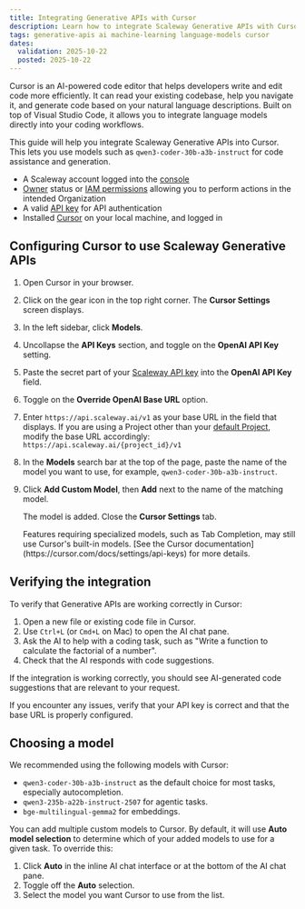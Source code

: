 ```yaml
---
title: Integrating Generative APIs with Cursor
description: Learn how to integrate Scaleway Generative APIs with Cursor AI code editor for enhanced coding assistance using models like qwen3-coder-30b-a3b-instruct. Includes visual configuration guide.
tags: generative-apis ai machine-learning language-models cursor
dates:
  validation: 2025-10-22
  posted: 2025-10-22
---
```



Cursor is an AI-powered code editor that helps developers write and edit code more efficiently. It can read your existing codebase, help you navigate it, and generate code based on your natural language descriptions. Built on top of Visual Studio Code, it allows you to integrate language models directly into your coding workflows.

This guide will help you integrate Scaleway Generative APIs into Cursor. This lets you use models such as `qwen3-coder-30b-a3b-instruct` for code assistance and generation.

<Requirements />

- A Scaleway account logged into the [console](https://console.scaleway.com)
- [Owner](/iam/concepts/#owner) status or [IAM permissions](/iam/concepts/#permission) allowing you to perform actions in the intended Organization
- A valid [API key](/iam/how-to/create-api-keys/) for API authentication
- Installed [Cursor](https://cursor.com/) on your local machine, and logged in

## Configuring Cursor to use Scaleway Generative APIs

<Lightbox src={cursorSettingsImage} alt="Screenshot of Cursor settings interface showing the configuration for Scaleway Generative APIs, with fields for OpenAI API key and base URL override" />

1. Open Cursor in your browser.
2. Click on the gear icon in the top right corner. The **Cursor Settings** screen displays.
3. In the left sidebar, click **Models**.
4. Uncollapse the **API Keys** section, and toggle on the **OpenAI API Key** setting.
5. Paste the secret part of your [Scaleway API key](/iam/how-to/create-api-keys/) into the **OpenAI API Key** field.
6. Toggle on the **Override OpenAI Base URL** option.
7. Enter `https://api.scaleway.ai/v1` as your base URL in the field that displays.
    <Message type="tip">
    If you are using a Project other than your [default Project](/organizations-and-projects/concepts/#default-project), modify the base URL accordingly: `https://api.scaleway.ai/{project_id}/v1`
    </Message>
8. In the **Models** search bar at the top of the page, paste the name of the model you want to use, for example, `qwen3-coder-30b-a3b-instruct`. 
9. Click **Add Custom Model**, then **Add** next to the name of the matching model.

    The model is added. Close the **Cursor Settings** tab.

    <Message type="note">
    Features requiring specialized models, such as Tab Completion, may still use Cursor's built-in models. [See the Cursor documentation](https://cursor.com/docs/settings/api-keys) for more details.
    </Message>

## Verifying the integration

To verify that Generative APIs are working correctly in Cursor:

1. Open a new file or existing code file in Cursor.
2. Use `Ctrl+L` (or `Cmd+L` on Mac) to open the AI chat pane.
3. Ask the AI to help with a coding task, such as "Write a function to calculate the factorial of a number".
4. Check that the AI responds with code suggestions.

If the integration is working correctly, you should see AI-generated code suggestions that are relevant to your request.

If you encounter any issues, verify that your API key is correct and that the base URL is properly configured.

## Choosing a model

We recommended using the following models with Cursor:

- `qwen3-coder-30b-a3b-instruct` as the default choice for most tasks, especially autocompletion.
- `qwen3-235b-a22b-instruct-2507` for agentic tasks.
- `bge-multilingual-gemma2` for embeddings.

You can add multiple custom models to Cursor. By default, it will use **Auto model selection** to determine which of your added models to use for a given task. To override this:

1. Click **Auto** in the inline AI chat interface or at the bottom of the AI chat pane.
2. Toggle off the **Auto** selection.
3. Select the model you want Cursor to use from the list.






